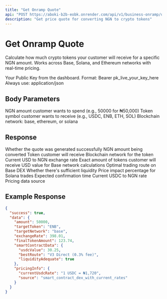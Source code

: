 ```yaml
---
title: "Get Onramp Quote"
api: "POST https://aboki-b2b-eobk.onrender.com/api/v1/business-onramp/quote"
description: "Get price quote for converting NGN to crypto tokens"
---
```


# Get Onramp Quote

Calculate how much crypto tokens your customer will receive for a specific NGN amount. Works across Base, Solana, and Ethereum networks with real-time pricing.

<ParamField header="Authorization" type="string" required>
  Your Public Key from the dashboard. Format: Bearer pk_live_your_key_here
</ParamField>

<ParamField header="Content-Type" type="string" required>
  Always use: application/json
</ParamField>

## Body Parameters

<ParamField body="amount" type="number" required>
  NGN amount customer wants to spend (e.g., 50000 for ₦50,000)
</ParamField>

<ParamField body="targetToken" type="string" required>
  Token symbol customer wants to receive (e.g., USDC, ENB, ETH, SOL)
</ParamField>

<ParamField body="targetNetwork" type="string" required>
  Blockchain network: base, ethereum, or solana
</ParamField>

## Response

<ResponseField name="success" type="boolean">
  Whether the quote was generated successfully
</ResponseField>

<ResponseField name="data" type="object">
  <ResponseField name="amount" type="number">
    NGN amount being converted
  </ResponseField>
  <ResponseField name="targetToken" type="string">
    Token customer will receive
  </ResponseField>
  <ResponseField name="targetNetwork" type="string">
    Blockchain network for the token
  </ResponseField>
  <ResponseField name="exchangeRate" type="number">
    Current USD to NGN exchange rate
  </ResponseField>
  <ResponseField name="finalTokenAmount" type="number">
    Exact amount of tokens customer will receive
  </ResponseField>
  <ResponseField name="smartContractData" type="object">
    <ResponseField name="usdcValue" type="number">
      USD value for Base network calculations
    </ResponseField>
    <ResponseField name="bestRoute" type="string">
      Optimal trading route on Base DEX
    </ResponseField>
    <ResponseField name="liquidityAdequate" type="boolean">
      Whether there's sufficient liquidity
    </ResponseField>
  </ResponseField>
  <ResponseField name="jupiterData" type="object">
    <ResponseField name="priceImpact" type="number">
      Price impact percentage for Solana trades
    </ResponseField>
    <ResponseField name="estimatedConfirmation" type="string">
      Expected confirmation time
    </ResponseField>
  </ResponseField>
  <ResponseField name="pricingInfo" type="object">
    <ResponseField name="currentUsdcRate" type="string">
      Current USDC to NGN rate
    </ResponseField>
    <ResponseField name="source" type="string">
      Pricing data source
    </ResponseField>
  </ResponseField>
</ResponseField>

## Example Response

```json
{
  "success": true,
  "data": {
    "amount": 50000,
    "targetToken": "ENB",
    "targetNetwork": "base",
    "exchangeRate": 398.01,
    "finalTokenAmount": 123.74,
    "smartContractData": {
      "usdcValue": 30.25,
      "bestRoute": "V3 Direct (0.3% fee)",
      "liquidityAdequate": true
    },
    "pricingInfo": {
      "currentUsdcRate": "1 USDC = ₦1,720",
      "source": "smart_contract_dex_with_current_rates"
    }
  }
}





